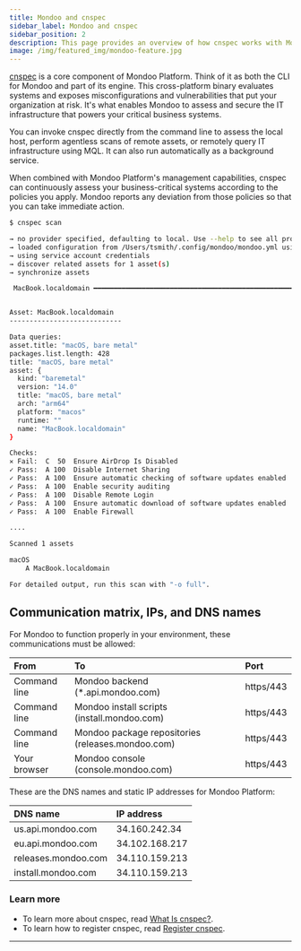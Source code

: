 ```yaml
---
title: Mondoo and cnspec
sidebar_label: Mondoo and cnspec
sidebar_position: 2
description: This page provides an overview of how cnspec works with Mondoo
image: /img/featured_img/mondoo-feature.jpg
---
```


[cnspec](/cnspec/cnspec-about/) is a core component of Mondoo Platform. Think of it as both the CLI for Mondoo and part of its engine. This cross-platform binary evaluates systems and exposes misconfigurations and vulnerabilities that put your organization at risk. It's what enables Mondoo to assess and secure the IT infrastructure that powers your critical business systems.

You can invoke cnspec directly from the command line to assess the local host, perform agentless scans of remote assets, or remotely query IT infrastructure using MQL. It can also run automatically as a background service.

When combined with Mondoo Platform's management capabilities, cnspec can continuously assess your business-critical systems according to the policies you apply. Mondoo reports any deviation from those policies so that you can take immediate action.

```bash
$ cnspec scan

→ no provider specified, defaulting to local. Use --help to see all providers.
→ loaded configuration from /Users/tsmith/.config/mondoo/mondoo.yml using source default
→ using service account credentials
→ discover related assets for 1 asset(s)
→ synchronize assets

 MacBook.localdomain ━━━━━━━━━━━━━━━━━━━━━━━━━━━━━━━━━━━━━━━━━━━━━━━━━━━━━━━━━━━━━━━━━━━ 100% score


Asset: MacBook.localdomain
----------------------------

Data queries:
asset.title: "macOS, bare metal"
packages.list.length: 428
title: "macOS, bare metal"
asset: {
  kind: "baremetal"
  version: "14.0"
  title: "macOS, bare metal"
  arch: "arm64"
  platform: "macos"
  runtime: ""
  name: "MacBook.localdomain"
}

Checks:
✕ Fail:  C  50  Ensure AirDrop Is Disabled
✓ Pass:  A 100  Disable Internet Sharing
✓ Pass:  A 100  Ensure automatic checking of software updates enabled
✓ Pass:  A 100  Enable security auditing
✓ Pass:  A 100  Disable Remote Login
✓ Pass:  A 100  Ensure automatic download of software updates enabled
✓ Pass:  A 100  Enable Firewall

....

Scanned 1 assets

macOS
    A MacBook.localdomain

For detailed output, run this scan with "-o full".
```

## Communication matrix, IPs, and DNS names

For Mondoo to function properly in your environment, these communications must be allowed:

| From         | To                                                | Port      |
| :----------- | :------------------------------------------------ | :-------- |
| Command line | Mondoo backend (\*.api.mondoo.com)                | https/443 |
| Command line | Mondoo install scripts (install.mondoo.com)       | https/443 |
| Command line | Mondoo package repositories (releases.mondoo.com) | https/443 |
| Your browser | Mondoo console (console.mondoo.com)               | https/443 |

These are the DNS names and static IP addresses for Mondoo Platform:

| DNS name            | IP address     |
| :------------------ | :------------- |
| us.api.mondoo.com   | 34.160.242.34  |
| eu.api.mondoo.com   | 34.102.168.217 |
| releases.mondoo.com | 34.110.159.213 |
| install.mondoo.com  | 34.110.159.213 |

### Learn more

- To learn more about cnspec, read [What Is cnspec?](/cnspec/cnspec-about/).
- To learn how to register cnspec, read [Register cnspec](/cnspec/cnspec-adv-install/registration/).

---
